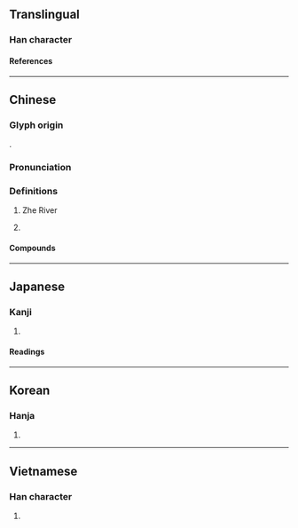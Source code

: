 {{character info}}
==Translingual==

===Han character===
{{Han char|rn=85|rad=水|as=07|sn=10|four=32121|canj=EQHL|ids=⿰氵折}}

====References====
{{Han ref|kx=0623.210|dkj=17458|dj=1021.100|hdz=31618.200|uh=6D59}}

----

==Chinese==
{{zh-forms|alt=淛}}

===Glyph origin===
{{Han etym}}
{{Han compound|水|折|ls=psc|c1=s|c2=p|t1=water}}.

===Pronunciation===
{{zh-pron
|m=zhè
|m-s=
|c=zit3
|c-t=
|g=
|h=pfs=chat
|j=
|mb=
|md=ciék
|mn=chiat
|mn-t=zig4
|w=4tseq
|x=
|mc=y
|oc=y
|cat=pn
}}

===Definitions===
{{zh-hanzi}}

# {{zh-div|江}} {{lb|zh|historical}} Zhe River {{gloss|former name of the [[Qiantang]] River in [[Zhejiang]], China}}
# {{zh-short|浙江|Zhejiang Province}}

====Compounds====
{{zh-der|兩浙|江浙|浙本|浙東|浙東學派|浙江|浙江潮|浙贛鐵路|浙南}}

----

==Japanese==

===Kanji===
{{ja-kanji|grade=|rs=水07}}

# {{rfdef|ja|sort=水07}}

====Readings====
{{ja-readings
|goon=せち
|kanon=せつ
|kun=よなげる
}}

----

==Korean==

===Hanja===
{{ko-hanja|강|절}}

# {{rfdef|ko|sort=水07}}

----

==Vietnamese==

===Han character===
{{vi-readings|reading=chiết|rs=水07}}

# {{rfdef|vi|sort=水07}}